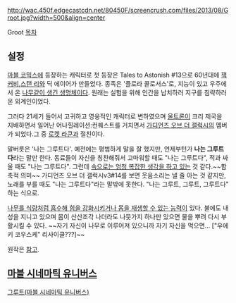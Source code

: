 http://wac.450f.edgecastcdn.net/80450F/screencrush.com/files/2013/08/Groot.jpg?width=500&align=center

Groot
[[목차]]
== 설정 ==
[[마블 코믹스]]에 등장하는 캐릭터로 첫 등장은 Tales to Astonish #13으로 60년대에 [[잭 커비]],[[스탠 리]]와 딕 에이어가 만들었다. 종족은 '플로라 콜로서스'로, 지능이 있고 우주에서 온 [[엔트|나무같이 생긴 생명체]]이다. 원래는 실험을 위해 인간을 납치하러 지구를 침략하러 온 외계인이었다.

그러다 21세기 들어서 고귀하고 영웅적인 캐릭터로 변하였으며 [[울트론]]이 크리 제국을 지배하면서 일어난 어나힐레이션:컨퀘스트를 거치면서 [[가디언즈 오브 더 갤럭시]]의 멤버가 되었다.그 중 [[로켓 라쿤]]과 절친이다.

말버릇은 '나는 그루트다'. 예전에는 평범하게 말을 잘 했지만, 언제부턴가 '''나는 그루트다'''라는 말만 한다. 동료들이 자신을 칭찬해줘서 고마워할 때도 "나는 그루트다", 적과 싸울 때도 "나는 그루트다".  그런데 [http://i.newsarama.com/images/i/000/121/610/i02/All_New_X-Men_23_Keown_Variant.jpg?1389992050 속으로는 엄청 복잡한 생각을 하고 있는] 것 같다.~~함축적 의미~~ 가디언즈 오브 더 갤럭시v3#14를 보면 웃음소리는 낼 줄 아는 것 같지만, 노래를 부를 때도 "나는 그루트다"라는 말밖에 못한다. "나는 그루트, 그루트, 그루트다" 하는 식으로.

[[에인션트|나무를 식량처럼 흡수해 힘을 강화시키거나 몸을 재생할 수 있는 능력]]이 있다. 불에도 내성을 지니고 있으며 몸이 산산조각 나더라도 나뭇가지 하나만 있으면 물을 뿌려 다시 부활시킬 수 있다. ~~자기 자신이 나무로 이루어져 있으니까 자기 자신을 먹으면... ["우에키 코우스케" 리사이클???]~~

원작은 [http://blog.naver.com/sec1021/220036536555 참고].

== [[마블 시네마틱 유니버스]] ==
[[그루트(마블 시네마틱 유니버스)]]
